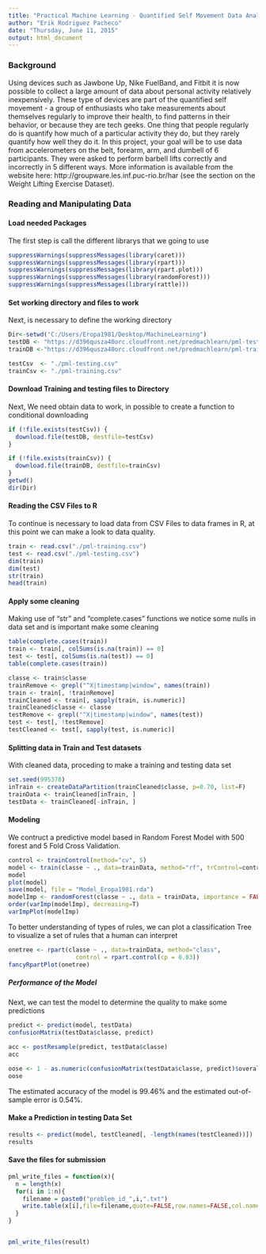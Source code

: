 ```yaml
---
title: "Practical Machine Learning - Quantified Self Movement Data Analysis Assignment"
author: "Erik Rodriguez Pacheco"
date: "Thursday, June 11, 2015"
output: html_document
---
```


### Background

Using devices such as Jawbone Up, Nike FuelBand, and Fitbit it is now possible to collect a large amount of data about personal activity relatively inexpensively. These type of devices are part of the quantified self movement - a group of enthusiasts who take measurements about themselves regularly to improve their health, to find patterns in their behavior, or because they are tech geeks. One thing that people regularly do is quantify how much of a particular activity they do, but they rarely quantify how well they do it. In this project, your goal will be to use data from accelerometers on the belt, forearm, arm, and dumbell of 6 participants. They were asked to perform barbell lifts correctly and incorrectly in 5 different ways. More information is available from the website here: http://groupware.les.inf.puc-rio.br/har (see the section on the Weight Lifting Exercise Dataset). 


### Reading and Manipulating Data

#### Load needed Packages 

The first step is call the different librarys that we going to use

```r
suppressWarnings(suppressMessages(library(caret)))
suppressWarnings(suppressMessages(library(rpart)))
suppressWarnings(suppressMessages(library(rpart.plot)))
suppressWarnings(suppressMessages(library(randomForest)))
suppressWarnings(suppressMessages(library(rattle)))

```


#### Set working directory and files to work

Next, is necessary to define the working directory

```r
Dir<-setwd("C:/Users/Eropa1981/Desktop/MachineLearning")
testDB <- "https://d396qusza40orc.cloudfront.net/predmachlearn/pml-testing.csv"
trainDB <-"https://d396qusza40orc.cloudfront.net/predmachlearn/pml-training.csv"

testCsv  <- "./pml-testing.csv"
trainCsv <- "./pml-training.csv"

```


#### Download Training and testing files to Directory

Next, We need obtain data to work, in possible to create a function to conditional downloading

```r

if (!file.exists(testCsv)) {
  download.file(testDB, destfile=testCsv)
}

if (!file.exists(trainCsv)) {
  download.file(trainDB, destfile=trainCsv)
}
getwd()
dir(Dir)
```


#### Reading the CSV Files to R

To continue is necessary to load data from CSV Files to data frames in R, at this point we can make a look to data quality.

```r
train <- read.csv("./pml-training.csv")
test <- read.csv("./pml-testing.csv")
dim(train)
dim(test)
str(train)
head(train)

```

#### Apply some cleaning 

Making use of "str" and "complete.cases" functions  we notice some nulls in data set and is important make some cleaning

```r
table(complete.cases(train))
train <- train[, colSums(is.na(train)) == 0] 
test <- test[, colSums(is.na(test)) == 0] 
table(complete.cases(train))

classe <- train$classe
trainRemove <- grepl("^X|timestamp|window", names(train))
train <- train[, !trainRemove]
trainCleaned <- train[, sapply(train, is.numeric)]
trainCleaned$classe <- classe
testRemove <- grepl("^X|timestamp|window", names(test))
test <- test[, !testRemove]
testCleaned <- test[, sapply(test, is.numeric)]
```

#### Splitting data in Train and Test datasets

With cleaned data, proceding to make a training and testing data set

```r
set.seed(995378) 
inTrain <- createDataPartition(trainCleaned$classe, p=0.70, list=F)
trainData <- trainCleaned[inTrain, ]
testData <- trainCleaned[-inTrain, ]

```


#### Modeling

We contruct a predictive model based in Random Forest Model with 500 forest and 5 Fold Cross Validation.

```r
control <- trainControl(method="cv", 5)
model <- train(classe ~ ., data=trainData, method="rf", trControl=control, ntree=500)
model
plot(model)
save(model, file = "Model_Eropa1981.rda")
modelImp <- randomForest(classe ~ ., data = trainData, importance = FALSE)
order(varImp(modelImp), decreasing=T)
varImpPlot(modelImp)
```


To better understanding of types of rules, we can plot a classification Tree to visualize a set of rules that a human can interpret

```r
onetree <- rpart(classe ~ ., data=trainData, method="class",
                   control = rpart.control(cp = 0.03))
fancyRpartPlot(onetree) 
```


##### Performance of the Model

Next, we can test the model to determine the quality to make some predictions

```r
predict <- predict(model, testData)
confusionMatrix(testData$classe, predict)

```


```r
acc <- postResample(predict, testData$classe)
acc
```

```r
oose <- 1 - as.numeric(confusionMatrix(testData$classe, predict)$overall[1])
oose
```

The estimated accuracy of the model is 99.46% and the estimated out-of-sample error is 0.54%.


#### Make a Prediction in testing Data Set

```r
results <- predict(model, testCleaned[, -length(names(testCleaned))])
results
```


#### Save the files for submission

```r
pml_write_files = function(x){
  n = length(x)
  for(i in 1:n){
    filename = paste0("problem_id_",i,".txt")
    write.table(x[i],file=filename,quote=FALSE,row.names=FALSE,col.names=FALSE)
  }
}


pml_write_files(result)
```





